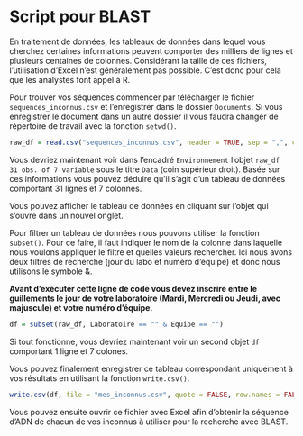 # Script pour BLAST

En traitement de données, les tableaux de données dans lequel vous cherchez certaines informations peuvent comporter des milliers de lignes et plusieurs centaines de colonnes. Considérant la taille de ces fichiers, l'utilisation d'Excel n'est généralement pas possible. C'est donc pour cela que les analystes font appel à R. 

Pour trouver vos séquences commencer par télécharger le fichier `sequences_inconnus.csv` et l'enregistrer dans le dossier `Documents`. Si vous enregistrer le document dans un autre dossier il vous faudra changer de répertoire de travail avec la fonction `setwd()`. 

```r
raw_df = read.csv("sequences_inconnus.csv", header = TRUE, sep = ",", check.name = FALSE)
```

Vous devriez maintenant voir dans l'encadré `Environnement` l'objet `raw_df  31 obs. of 7 variable` sous le titre `Data` (coin supérieur droit). Basée sur ces informations vous pouvez déduire qu'il s'agit d'un tableau de données comportant 31 lignes et 7 colonnes.  

Vous pouvez afficher le tableau de données en cliquant sur l'objet qui s'ouvre dans un nouvel onglet. 

Pour filtrer un tableau de données nous pouvons utiliser la fonction `subset()`. Pour ce faire, il faut indiquer le nom de la colonne dans laquelle nous voulons appliquer le filtre et quelles valeurs rechercher. Ici nous avons deux filtres de recherche (jour du labo et numéro d'équipe) et donc nous utilisons le symbole &. 

**Avant d'exécuter cette ligne de code vous devez inscrire entre le guillements le jour de votre laboratoire (Mardi, Mercredi ou Jeudi, avec majuscule) et votre numéro d'équipe.**

```r
df = subset(raw_df, Laboratoire == "" & Equipe == "")
```

Si tout fonctionne, vous devriez maintenant voir un second objet `df` comportant 1 ligne et 7 colones.

Vous pouvez finalement enregistrer ce tableau correspondant uniquement à vos résultats en utilisant la fonction `write.csv()`. 

```r
write.csv(df, file = "mes_inconnus.csv", quote = FALSE, row.names = FALSE)
```

Vous pouvez ensuite ouvrir ce fichier avec Excel afin d'obtenir la séquence d'ADN de chacun de vos inconnus à utiliser pour la recherche avec BLAST. 

